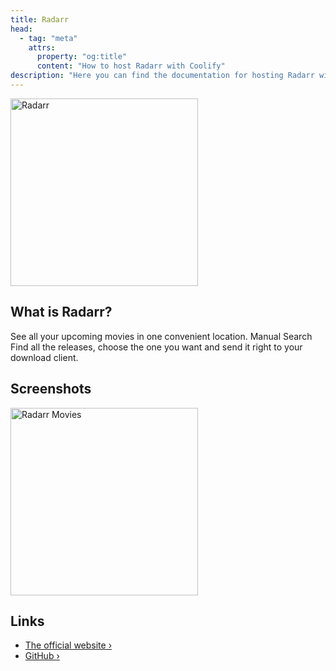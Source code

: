 ```yaml
---
title: Radarr
head:
  - tag: "meta"
    attrs:
      property: "og:title"
      content: "How to host Radarr with Coolify"
description: "Here you can find the documentation for hosting Radarr with Coolify."
---
```



<Badge text="One-click setup." variant="note" size="large" />

<img src="../../../assets/images/services/radarr.svg" width="300" alt="Radarr" />

## What is Radarr?

See all your upcoming movies in one convenient location. Manual Search Find all the releases, choose the one you want and send it right to your download client.

## Screenshots

<img src="../../../assets/images/screenshots/radarr_screenshot.png" width="300" alt="Radarr Movies" />

## Links

- [The official website ›](https://radarr.video/)
- [GitHub ›](https://github.com/Radarr/Radarr)
